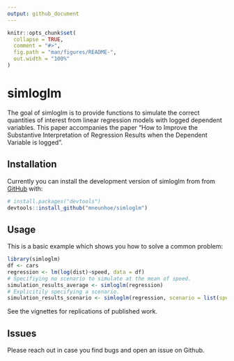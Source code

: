 ```yaml
---
output: github_document
---
```


<!-- README.md is generated from README.Rmd. Please edit that file -->

```r
knitr::opts_chunk$set(
  collapse = TRUE,
  comment = "#>",
  fig.path = "man/figures/README-",
  out.width = "100%"
)
```

# simloglm

<!-- badges: start -->
<!-- badges: end -->

The goal of simloglm is to provide functions to simulate the correct quantities of interest from linear regression models with logged dependent variables. This paper accompanies the paper "How to Improve the Substantive Interpretation of
Regression Results when the Dependent Variable is
logged".

## Installation

Currently you can install the development version of simloglm from  from [GitHub](https://github.com/) with:

``` r
# install.packages("devtools")
devtools::install_github("mneunhoe/simloglm")
```
## Usage

This is a basic example which shows you how to solve a common problem:

```r
library(simloglm)
df <- cars
regression <- lm(log(dist)~speed, data = df)
# Specifiying no scenario to simulate at the mean of speed.
simulation_results_average <- simloglm(regression)
# Explicitily specifying a scenario.
simulation_results_scenario <- simloglm(regression, scenario = list(speed = c(5, 10, 20)))
```

See the vignettes for replications of published work.

## Issues
Please reach out in case you find bugs and open an issue on Github. 
